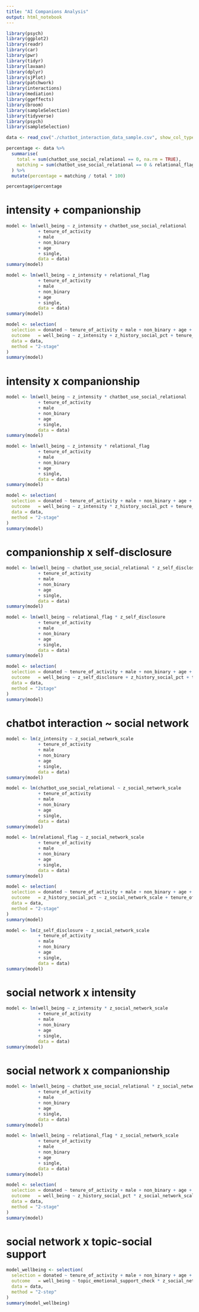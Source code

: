 ```yaml
---
title: "AI Companions Analysis"
output: html_notebook
---
```

```r
library(psych)
library(ggplot2)
library(readr)
library(car)
library(pwr)
library(tidyr)
library(lavaan)
library(dplyr)
library(sjPlot)
library(patchwork)
library(interactions)
library(mediation)
library(ggeffects)
library(broom)
library(sampleSelection)
library(tidyverse)
library(psych)
library(sampleSelection)
```

```r
data <- read_csv("./chatbot_interaction_data_sample.csv", show_col_types = FALSE)
```

```r
percentage <- data %>%
  summarise(
    total = sum(chatbot_use_social_relational == 0, na.rm = TRUE),
    matching = sum(chatbot_use_social_relational == 0 & relational_flag > 0, na.rm = TRUE)
  ) %>%
  mutate(percentage = matching / total * 100)

percentage$percentage
```



# intensity + companionship
```r
model <- lm(well_being ~ z_intensity + chatbot_use_social_relational
            + tenure_of_activity
            + male
            + non_binary
            + age
            + single,
            data = data)
summary(model)
```


```r
model <- lm(well_being ~ z_intensity + relational_flag
            + tenure_of_activity
            + male
            + non_binary
            + age
            + single,
            data = data)
summary(model)
```


```r
model <- selection(
  selection = donated ~ tenure_of_activity + male + non_binary + age + single,
  outcome   = well_being ~ z_intensity + z_history_social_pct + tenure_of_activity + male + non_binary + age + single,
  data = data,
  method = "2-stage"
)
summary(model)
```


# intensity x companionship
```r
model <- lm(well_being ~ z_intensity * chatbot_use_social_relational
            + tenure_of_activity
            + male
            + non_binary
            + age
            + single,
            data = data)
summary(model)
```

```r
model <- lm(well_being ~ z_intensity * relational_flag
            + tenure_of_activity
            + male
            + non_binary
            + age
            + single,
            data = data)
summary(model)
```

```r
model <- selection(
  selection = donated ~ tenure_of_activity + male + non_binary + age + single,
  outcome   = well_being ~ z_intensity * z_history_social_pct + tenure_of_activity + male + non_binary + age + single,
  data = data,
  method = "2-stage"
)
summary(model)
```


# companionship x self-disclosure
```r
model <- lm(well_being ~ chatbot_use_social_relational * z_self_disclosure
            + tenure_of_activity
            + male
            + non_binary
            + age
            + single,
            data = data)
summary(model)
```

```r
model <- lm(well_being ~ relational_flag * z_self_disclosure
            + tenure_of_activity
            + male
            + non_binary
            + age
            + single,
            data = data)
summary(model)
```

```r
model <- selection(
  selection = donated ~ tenure_of_activity + male + non_binary + age + single,
  outcome   = well_being ~ z_self_disclosure + z_history_social_pct + tenure_of_activity + male + non_binary + age + single,
  data = data,
  method = "2stage"
)
summary(model)
```



# chatbot interaction ~ social network
```r
model <- lm(z_intensity ~ z_social_network_scale
            + tenure_of_activity
            + male
            + non_binary
            + age
            + single,
            data = data)
summary(model)
```

```r
model <- lm(chatbot_use_social_relational ~ z_social_network_scale
            + tenure_of_activity
            + male
            + non_binary
            + age
            + single,
            data = data)
summary(model)
```


```r
model <- lm(relational_flag ~ z_social_network_scale
            + tenure_of_activity
            + male
            + non_binary
            + age
            + single,
            data = data)
summary(model)
```


```r
model <- selection(
  selection = donated ~ tenure_of_activity + male + non_binary + age + single,
  outcome   = z_history_social_pct ~ z_social_network_scale + tenure_of_activity + male + non_binary + age + single,
  data = data,
  method = "2-stage"
)
summary(model)
```

```r
model <- lm(z_self_disclosure ~ z_social_network_scale
            + tenure_of_activity
            + male
            + non_binary
            + age
            + single,
            data = data)
summary(model)
```

# social network x intensity
```r
model <- lm(well_being ~ z_intensity * z_social_network_scale
            + tenure_of_activity
            + male
            + non_binary
            + age
            + single,
            data = data)
summary(model)
```


# social network x companionship
```r
model <- lm(well_being ~ chatbot_use_social_relational * z_social_network_scale
            + tenure_of_activity
            + male
            + non_binary
            + age
            + single,
            data = data)
summary(model)
```


```r
model <- lm(well_being ~ relational_flag * z_social_network_scale
            + tenure_of_activity
            + male
            + non_binary
            + age
            + single,
            data = data)
summary(model)
```


```r
model <- selection(
  selection = donated ~ tenure_of_activity + male + non_binary + age + single,
  outcome   = well_being ~ z_history_social_pct * z_social_network_scale + tenure_of_activity + male + non_binary + age + single,
  data = data,
  method = "2-stage"
)
summary(model)
```

# social network x topic-social support
```r
model_wellbeing <- selection(
  selection = donated ~ tenure_of_activity + male + non_binary + age + single,
  outcome   = well_being ~ topic_emotional_support_check * z_social_network_scale + tenure_of_activity + male + non_binary + age,
  data = data,
  method = "2-step"
)
summary(model_wellbeing)
```


